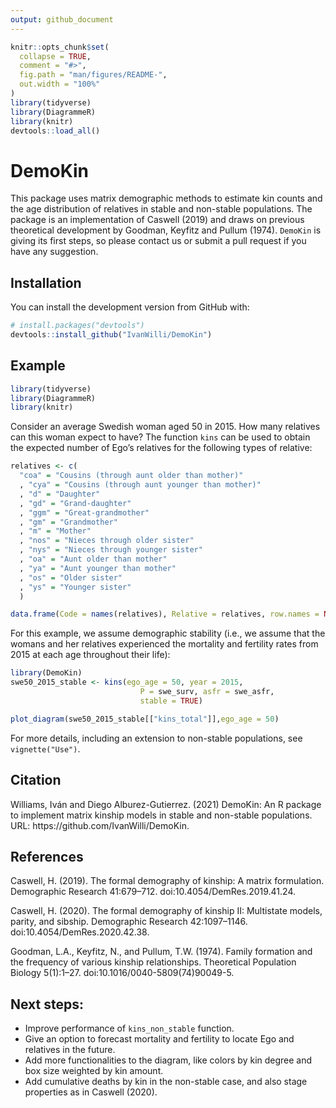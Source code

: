 ```yaml
---
output: github_document
---
```


<!-- README.md is generated from README.Rmd. Please edit that file -->

```r
knitr::opts_chunk$set(
  collapse = TRUE,
  comment = "#>",
  fig.path = "man/figures/README-",
  out.width = "100%"
)
library(tidyverse)
library(DiagrammeR)
library(knitr)
devtools::load_all()
```

# DemoKin

This package uses matrix demographic methods to estimate kin counts and the age distribution of relatives in stable and non-stable populations.
The package is an implementation of Caswell (2019) and draws on previous theoretical development by Goodman, Keyfitz and Pullum (1974).
`DemoKin` is giving its first steps, so please contact us or submit a pull request if you have any suggestion.

## Installation

You can install the development version from GitHub with:

``` r
# install.packages("devtools")
devtools::install_github("IvanWilli/DemoKin")
```

## Example

``` r
library(tidyverse)
library(DiagrammeR)
library(knitr)
```


Consider an average Swedish woman aged 50 in 2015.
How many relatives can this woman expect to have?
The function `kins` can be used to obtain the expected number of Ego's relatives for the following types of relative:

```r

relatives <- c(
  "coa" = "Cousins (through aunt older than mother)"
  , "cya" = "Cousins (through aunt younger than mother)"
  , "d" = "Daughter"
  , "gd" = "Grand-daughter"
  , "ggm" = "Great-grandmother"
  , "gm" = "Grandmother"
  , "m" = "Mother"
  , "nos" = "Nieces through older sister"
  , "nys" = "Nieces through younger sister"
  , "oa" = "Aunt older than mother"
  , "ya" = "Aunt younger than mother"
  , "os" = "Older sister"
  , "ys" = "Younger sister"
  )

data.frame(Code = names(relatives), Relative = relatives, row.names = NULL) %>% kable()

```

For this example, we assume demographic stability (i.e., we assume that the womans and her relatives experienced the mortality and fertility rates from 2015 at each age throughout their life):

```r
library(DemoKin)
swe50_2015_stable <- kins(ego_age = 50, year = 2015,
                             P = swe_surv, asfr = swe_asfr,
                             stable = TRUE)

plot_diagram(swe50_2015_stable[["kins_total"]],ego_age = 50)
```

For more details, including an extension to non-stable populations, see `vignette("Use")`.

## Citation

Williams, Iván and Diego Alburez-Gutierrez. (2021) DemoKin: An R package to implement matrix kinship models in stable and non-stable populations. URL: https://github.com/IvanWilli/DemoKin.

## References

Caswell, H. (2019). The formal demography of kinship: A matrix formulation. Demographic Research 41:679–712. doi:10.4054/DemRes.2019.41.24.

Caswell, H. (2020). The formal demography of kinship II: Multistate models, parity, and sibship. Demographic Research 42:1097–1146. doi:10.4054/DemRes.2020.42.38.

Goodman, L.A., Keyfitz, N., and Pullum, T.W. (1974). Family formation and the frequency of various kinship relationships. Theoretical Population Biology 5(1):1–27. doi:10.1016/0040-5809(74)90049-5.


## Next steps:

- Improve performance of `kins_non_stable` function.
- Give an option to forecast mortality and fertility to locate Ego and relatives in the future.
- Add more functionalities to the diagram, like colors by kin degree and box size weighted by kin amount.
- Add cumulative deaths by kin in the non-stable case, and also stage properties as in Caswell (2020). 
